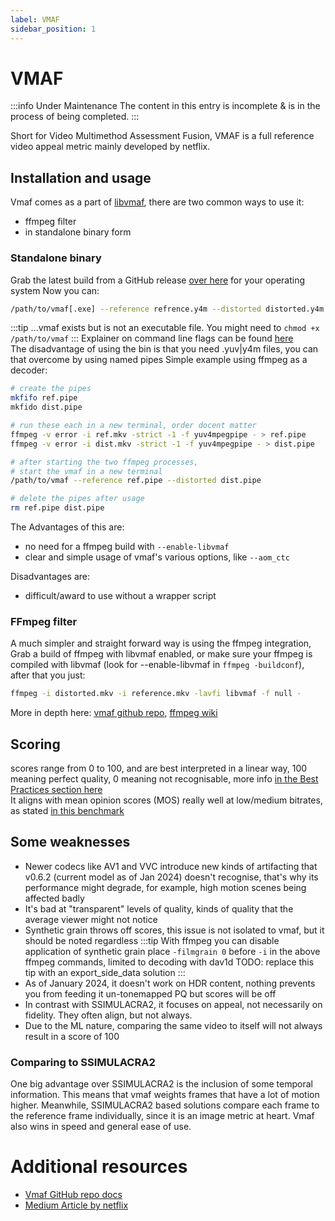```yaml
---
label: VMAF
sidebar_position: 1
---
```


# VMAF

:::info Under Maintenance
The content in this entry is incomplete & is in the process of being completed.
:::

Short for Video Multimethod Assessment Fusion, VMAF is a full reference video appeal metric mainly developed by netflix.


## Installation and usage

Vmaf comes as a part of [libvmaf](https://github.com/Netflix/vmaf),
there are two common ways to use it:
* ffmpeg filter
* in standalone binary form

### Standalone binary

Grab the latest build from a GitHub release [over here](https://github.com/Netflix/vmaf/releases) for your operating system
Now you can:
```bash
/path/to/vmaf[.exe] --reference refrence.y4m --distorted distorted.y4m
```
:::tip ...vmaf exists but is not an executable file. 
You might need to `chmod +x /path/to/vmaf`
:::
Explainer on command line flags can be found [here](https://github.com/Netflix/vmaf/blob/master/libvmaf/tools/README.md)  
The disadvantage of using the bin is that you need .yuv|y4m files, you can that overcome by using named pipes
Simple example using ffmpeg as a decoder:
```bash
# create the pipes
mkfifo ref.pipe
mkfido dist.pipe

# run these each in a new terminal, order docent matter
ffmpeg -v error -i ref.mkv -strict -1 -f yuv4mpegpipe - > ref.pipe
ffmpeg -v error -i dist.mkv -strict -1 -f yuv4mpegpipe - > dist.pipe

# after starting the two ffmpeg processes,
# start the vmaf in a new terminal
/path/to/vmaf --reference ref.pipe --distorted dist.pipe

# delete the pipes after usage
rm ref.pipe dist.pipe
```
The Advantages of this are:
* no need for a ffmpeg build with `--enable-libvmaf`
* clear and simple usage of vmaf's various options, like `--aom_ctc`

Disadvantages are:
* difficult/award to use without a wrapper script


### FFmpeg filter

A much simpler and straight forward way is using the ffmpeg integration,
Grab a build of ffmpeg with libvmaf enabled,
or make sure your ffmpeg is compiled with libvmaf (look for --enable-libvmaf in `ffmpeg -buildconf`),
after that you just:
```bash
ffmpeg -i distorted.mkv -i reference.mkv -lavfi libvmaf -f null -
```
More in depth here:
[vmaf github repo](https://github.com/Netflix/vmaf/blob/master/resource/doc/ffmpeg.md), [ffmpeg wiki](https://ffmpeg.org/ffmpeg-filters.html#libvmaf)

## Scoring
scores range from 0 to 100, and are best interpreted in a linear way,
100 meaning perfect quality, 0 meaning not recognisable,
more info [in the Best Practices section here](https://netflixtechblog.com/vmaf-the-journey-continues-44b51ee9ed12)  
It aligns with mean opinion scores (MOS) really well at low/medium bitrates,
as stated [in this benchmark](https://videoprocessing.ai/benchmarks/video-quality-metrics_both.html)

## Some weaknesses

* Newer codecs like AV1 and VVC introduce new kinds of artifacting that v0.6.2
(current model as of Jan 2024) doesn't recognise,
that's why its performance might degrade, for example, high motion scenes being affected badly
* It's bad at "transparent" levels of quality, kinds of quality that the average viewer might not notice
* Synthetic grain throws off scores, this issue is not isolated to vmaf, but it should be noted regardless
:::tip With ffmpeg you can disable application of synthetic grain
place `-filmgrain 0` before `-i` in the above ffmpeg commands, limited to decoding with dav1d
TODO: replace this tip with an export_side_data solution
:::  
* As of January 2024, it doesn't work on HDR content, nothing prevents you from feeding it un-tonemapped PQ but scores will be off
* In contrast with SSIMULACRA2, it focuses on appeal, not necessarily on fidelity. They often align, but not always.
* Due to the ML nature, comparing the same video to itself will not always result in a score of 100


### Comparing to SSIMULACRA2

One big advantage over SSIMULACRA2 is the inclusion of some temporal information.
This means that vmaf weights frames that have a lot of motion higher.
Meanwhile, SSIMULACRA2 based solutions compare each frame to the reference frame individually, since it is an image
metric at heart.
Vmaf also wins in speed and general ease of use.


# Additional resources

- [Vmaf GitHub repo docs](https://github.com/Netflix/vmaf/tree/master/resource/doc)
- [Medium Article by netflix](https://netflixtechblog.com/vmaf-the-journey-continues-44b51ee9ed12)
